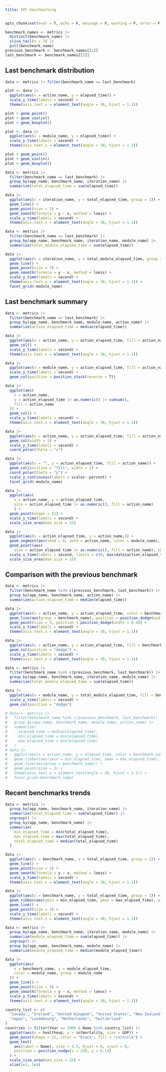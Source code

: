 ```yaml
---
title: IPF benchmarking
---
```


```r
opts_chunk$set(eval = T, echo = F, message = F, warning = F, error = F, dev = "svglite")
```
```r
benchmark_names <- metrics |>
  distinct(benchmark_name) |>
  slice_tail(n = 2) |>
  pull(benchmark_name)
previous_benchmark <- benchmark_names[[1]]
last_benchmark <- benchmark_names[[2]]
```

## Last benchmark distribution

```r
data <- metrics |> filter(benchmark_name == last_benchmark)

plot <- data |>
  ggplot(aes(x = action_name, y = elapsed_time)) +
  scale_y_time(labels = second) +
  theme(axis.text.x = element_text(angle = 30, hjust = 1.1))

plot + geom_point()
plot + geom_violin()
plot + geom_boxplot()

plot <- data |>
  ggplot(aes(x = module_name, y = elapsed_time)) +
  scale_y_time(labels = second) +
  theme(axis.text.x = element_text(angle = 30, hjust = 1.1))

plot + geom_point()
plot + geom_violin()
plot + geom_boxplot()

data <- metrics |>
  filter(benchmark_name == last_benchmark) |>
  group_by(app_name, benchmark_name, iteration_name) |>
  summarize(total_elapsed_time = sum(elapsed_time))

data |>
  ggplot(aes(x = iteration_name, y = total_elapsed_time, group = 1)) +
  geom_line() +
  geom_point(size = 3) +
  geom_smooth(formula = y ~ x, method = loess) +
  scale_y_time(labels = second) +
  theme(axis.text.x = element_text(angle = 30, hjust = 1.1))

data <- metrics |>
  filter(benchmark_name == last_benchmark) |>
  group_by(app_name, benchmark_name, iteration_name, module_name) |>
  summarize(total_module_elapsed_time = sum(elapsed_time))

data |>
  ggplot(aes(x = iteration_name, y = total_module_elapsed_time, group = module_name)) +
  geom_line() +
  geom_point(size = 3) +
  geom_smooth(formula = y ~ x, method = loess) +
  scale_y_time(labels = second) +
  theme(axis.text.x = element_text(angle = 30, hjust = 1.1)) +
  facet_grid(~module_name)
```

## Last benchmark summary

```r
data <- metrics |>
  filter(benchmark_name == last_benchmark) |>
  group_by(app_name, benchmark_name, module_name, action_name) |>
  summarize(action_elapsed_time = median(elapsed_time))

data |>
  ggplot(aes(x = action_name, y = action_elapsed_time, fill = action_name)) +
  geom_col() +
  scale_y_time(labels = second) +
  theme(axis.text.x = element_text(angle = 30, hjust = 1.1))

data |>
  ggplot(aes(x = module_name, y = action_elapsed_time, fill = action_name)) +
  scale_y_time(labels = second) +
  geom_col(position = position_stack(reverse = T))

data |>
  ggplot(aes(
    x = action_name,
    y = action_elapsed_time |> as.numeric() |> cumsum(),
    fill = action_name
  )) +
  geom_col() +
  scale_y_time(labels = second) +
  theme(axis.text.x = element_text(angle = 30, hjust = 1.1))

data |>
  ggplot(aes(x = action_name, y = action_elapsed_time, fill = action_name)) +
  geom_col(width = 1) +
  scale_y_time(labels = second) +
  coord_polar(theta = "x")

data |>
  ggplot(aes(x = "", y = action_elapsed_time, fill = action_name)) +
  geom_col(position = "fill", width = 1) +
  coord_polar(theta = "y") +
  scale_y_continuous(labels = scales::percent) +
  facet_grid(~module_name)

data |>
  ggplot(aes(
    x = action_name, y = action_elapsed_time,
    size = action_elapsed_time |> as.numeric(), fill = action_name)
    ) +
  geom_point(shape = 21) +
  scale_y_time(labels = second) +
  scale_size_area(max_size = 15)

data |>
  ggplot(aes(x = action_elapsed_time, y = action_name,)) +
  geom_segment(aes(xend = 0, yend = action_name, color = module_name), size = 2) +
  geom_point(aes(
    size = action_elapsed_time |> as.numeric(), fill = action_name), shape = 21) +
  scale_x_time(labels = second, limits = c(0, max(data$action_elapsed_time) * 1.1)) +
  scale_size_area(max_size = 15)
```

## Comparison with the previous benchmark

```r
data <- metrics |>
  filter(benchmark_name %in% c(previous_benchmark, last_benchmark)) |>
  group_by(app_name, benchmark_name, action_name) |>
  summarize(action_elapsed_time = median(elapsed_time))

data |>
  ggplot(aes(x = action_name, y = action_elapsed_time, color = benchmark_name)) +
  geom_line(aes(group = benchmark_name), position = position_dodge(width = 0.4)) +
  geom_point(size = 3, position = position_dodge(width = 0.4)) +
  scale_y_time(labels = second) +
  theme(axis.text.x = element_text(angle = 30, hjust = 1.1))

data |>
  ggplot(aes(x = action_name, y = action_elapsed_time, fill = benchmark_name)) +
  geom_col(position = "dodge") +
  scale_y_time(labels = second) +
  theme(axis.text.x = element_text(angle = 30, hjust = 1.1))

data <- metrics |>
  filter(benchmark_name %in% c(previous_benchmark, last_benchmark)) |>
  group_by(app_name, benchmark_name, iteration_name, module_name) |>
  summarize(total_module_elapsed_time = sum(elapsed_time))

data |>
  ggplot(aes(x = module_name, y = total_module_elapsed_time, fill = benchmark_name)) +
  scale_y_time(labels = second) +
  geom_col(position = "dodge")

# data <- metrics |>
#   filter(benchmark_name %in% c(previous_benchmark, last_benchmark)) |>
#   group_by(app_name, benchmark_name, module_name, action_name) |>
#   summarize(
#     elapsed_time = median(elapsed_time),
#     min_elapsed_time = min(elapsed_time),
#     max_elapsed_time = max(elapsed_time)
#   )
# data |>
#   ggplot(aes(x = action_name, y = elapsed_time, color = benchmark_name)) +
#   geom_ribbon(aes(ymin = min_elapsed_time, ymax = max_elapsed_time), alpha = 0.5) +
#   geom_line(aes(group = benchmark_name)) +
#   geom_point(size = 3) +
#   theme(axis.text.x = element_text(angle = 30, hjust = 1.1)) +
#   facet_grid(~benchmark_name)
```

## Recent benchmarks trends

```r
data <- metrics |>
  group_by(app_name, benchmark_name, iteration_name) |>
  summarize(total_elapsed_time = sum(elapsed_time)) |>
  ungroup() |>
  group_by(app_name, benchmark_name) |>
  summarize(
    min_elapsed_time = min(total_elapsed_time),
    max_elapsed_time = max(total_elapsed_time),
    total_elapsed_time = median(total_elapsed_time)
  )

data |>
  ggplot(aes(x = benchmark_name, y = total_elapsed_time, group = 1)) +
  geom_line() +
  geom_point(size = 3) +
  geom_smooth(formula = y ~ x, method = loess) +
  scale_y_time(labels = second) +
  theme(axis.text.x = element_text(angle = 30, hjust = 1.1))

data |>
  ggplot(aes(x = benchmark_name, y = total_elapsed_time, group = 1)) +
  geom_ribbon(aes(ymin = min_elapsed_time, ymax = max_elapsed_time), alpha = 0.2) +
  geom_line() +
  geom_point(size = 3) +
  scale_y_time(labels = second) +
  theme(axis.text.x = element_text(angle = 30, hjust = 1.1))

data <- metrics |>
  group_by(app_name, benchmark_name, iteration_name, module_name) |>
  summarize(module_elapsed_time = sum(elapsed_time)) |>
  ungroup() |>
  group_by(app_name, benchmark_name, module_name) |>
  summarize(module_elapsed_time = median(module_elapsed_time))

data |>
  ggplot(aes(
    x = benchmark_name, y = module_elapsed_time,
    color = module_name, group = module_name
  )) +
  geom_line() +
  geom_point(size = 3) +
  geom_smooth(formula = y ~ x, method = loess) +
  scale_y_time(labels = second) +
  theme(axis.text.x = element_text(angle = 30, hjust = 1.1))
```

```r
country_list <- c(
  "Canada", "Ireland", "United Kingdom", "United States", "New Zealand", "Iceland",
  "Japan", "Luxembourg", "Netherlands", "Switzerland"
)
countries |> filter(Year == 2009 & Name %in% country_list) |>
  ggplot(aes(x = healthexp, y = infmortality, size = GDP)) +
  geom_point(shape = 21, color = "black", fill = "cornsilk") +
  geom_text(
    aes(label = Name), size = 3.5, hjust = 0, vjust = 0,
    position = position_nudge(x = 150, y = 0.15)
  ) +
  scale_size_area(max_size = 15) +
  xlim(2e3, 1e4)
```
